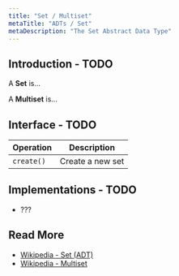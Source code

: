 ```yaml
---
title: "Set / Multiset"
metaTitle: "ADTs / Set"
metaDescription: "The Set Abstract Data Type"
---
```



## Introduction - TODO

A **Set** is...

A **Multiset** is...


## Interface - TODO

| Operation        | Description                                       |
| ---------------- | ------------------------------------------------- |
| `create()`       | Create a new set                                  |


## Implementations - TODO

- ???


## Read More

- [Wikipedia - Set (ADT)](https://en.wikipedia.org/wiki/Set_(abstract_data_type))
- [Wikipedia - Multiset](https://en.wikipedia.org/wiki/Set_(abstract_data_type)#Multiset)
